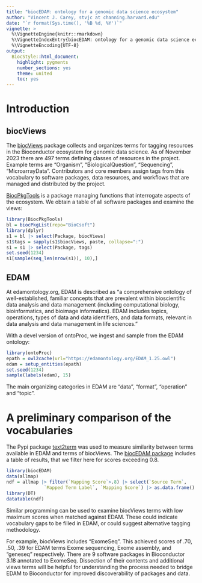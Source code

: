 ```yaml
---
title: "biocEDAM: ontology for a genomic data science ecosystem"
author: "Vincent J. Carey, stvjc at channing.harvard.edu"
date: "`r format(Sys.time(), '%B %d, %Y')`"
vignette: >
  %\VignetteEngine{knitr::rmarkdown}
  %\VignetteIndexEntry{biocEDAM: ontology for a genomic data science ecosystem}
  %\VignetteEncoding{UTF-8}
output:
  BiocStyle::html_document:
    highlight: pygments
    number_sections: yes
    theme: united
    toc: yes
---
```


# Introduction

## biocViews

The [biocViews](https://bioconductor.org/packages/biocViews) package
collects and organizes terms for tagging
resources in the Bioconductor ecosystem for
genomic data science.  As of November 2023 there
are 497 terms defining classes of resources in the
project.  Example terms are "Organism", "BiologicalQuestion",
"Sequencing", "MicroarrayData".  Contributors and core
members assign tags from this vocabulary to software
packages, data resources, and workflows that are managed
and distributed by the project.

[BiocPkgTools](https://bioconductor.org/package/BiocPkgTools) is 
a package managing functions that interrogate aspects of the
ecosystem.  We obtain a table of all software packages and
examine the views:

```r
library(BiocPkgTools)
bl = biocPkgList(repo="BioCsoft")
library(dplyr)
s1 = bl |> select(Package, biocViews)
s1$tags = sapply(s1$biocViews, paste, collapse=":")
s1 = s1 |> select(Package, tags)
set.seed(1234)
s1[sample(seq_len(nrow(s1)), 10),]
```

## EDAM

At edamontology.org, EDAM is described as "a comprehensive ontology of well-established, familiar concepts that are prevalent within bioscientific data analysis and data management (including computational biology, bioinformatics, and bioimage informatics). EDAM includes topics, operations, types of data and data identifiers, and data formats, relevant in data analysis and data management in life sciences."  

With a devel version of ontoProc, we ingest and sample from the
EDAM ontology:
```r
library(ontoProc)
epath = owl2cache(url="https://edamontology.org/EDAM_1.25.owl")
edam = setup_entities(epath)
set.seed(1234)
sample(labels(edam), 15)
```
The main organizing categories in EDAM are "data", "format", "operation" and
"topic".

# A preliminary comparison of the vocabularies

The Pypi package [text2term](https://pypi.org/project/text2term/) was
used to measure similarity between terms available in EDAM and terms
of biocViews.  The [biocEDAM package](https://github.com/vjcitn/biocEDAM)
includes a table of results, that we filter here for scores
exceeding 0.8.

```r
library(biocEDAM)
data(allmap)
ndf = allmap |> filter(`Mapping Score`>.8) |> select(`Source Term`, 
              `Mapped Term Label`, `Mapping Score`) |> as.data.frame()
library(DT)
datatable(ndf)
```

Similar programming can be used to examine biocViews terms
with low maximum scores when matched against EDAM.  These
could indicate vocabulary gaps to be filled in EDAM, or
could suggest alternative tagging methodology.

For example, biocViews includes "ExomeSeq".  This
achieved scores of .70, .50, .39 for EDAM terms
Exome sequencing, Exome assembly, and "geneseq" respectively.  There are
9 software packages in Bioconductor 3.18 annotated to ExomeSeq.
Dissection of their contents and additional views terms
will be helpful for understanding the process needed to bridge
EDAM to Bioconductor for improved discoverability of
packages and data.